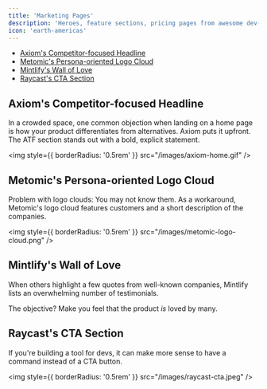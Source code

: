 ```yaml
---
title: 'Marketing Pages'
description: 'Heroes, feature sections, pricing pages from awesome dev-first products'
icon: 'earth-americas'
---
```


- [Axiom's Competitor-focused Headline](#axioms-competitor-focused-headline)
- [Metomic's Persona-oriented Logo Cloud](#metomics-persona-oriented-logo-cloud)
- [Mintlify's Wall of Love](#mintlifys-wall-of-love)
- [Raycast's CTA Section](#raycasts-cta-section)

## Axiom's Competitor-focused Headline

In a crowded space, one common objection when landing on a home page is how your product differentiates from alternatives. Axiom puts it upfront. The ATF section stands out with a bold, explicit statement.

<img
  style={{ borderRadius: '0.5rem' }}
  src="/images/axiom-home.gif"
/>

## Metomic's Persona-oriented Logo Cloud

Problem with logo clouds: You may not know them. As a workaround, Metomic's logo cloud features customers and a short description of the companies.

<img
  style={{ borderRadius: '0.5rem' }}
  src="/images/metomic-logo-cloud.png"
/>

## Mintlify's Wall of Love

When others highlight a few quotes from well-known companies, Mintlify lists an overwhelming number of testimonials.

The objective? Make you feel that the product _is_ loved by many.

## Raycast's CTA Section

If you're building a tool for devs, it can make more sense to have a command instead of a CTA button.

<img
  style={{ borderRadius: '0.5rem' }}
  src="/images/raycast-cta.jpeg"
/>
